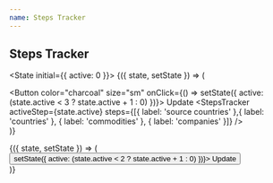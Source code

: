 ```yaml
---
name: Steps Tracker
---
```


## Steps Tracker

<State initial={{ active: 0 }}>
  {({ state, setState }) => (
    <div className="components-container">
      <Button color="charcoal" size="sm" onClick={() => setState({ active: (state.active < 3 ? state.active + 1 : 0) })}>
        Update
      </Button>
      <StepsTracker
        activeStep={state.active}
        steps={[{ label: 'source countries' },{ label: 'countries' }, { label: 'commodities' }, { label: 'companies' }]}
      />
    </div>
  )}
</State>

<PropsTable of={StepsTracker} />

<Playground>
  <State initial={{ active: 0 }}>
    {({ state, setState }) => (
      <div className="components-container">
        <Button color="charcoal" size="sm" onClick={() => setState({ active: (state.active < 2 ? state.active + 1 : 0) })}>
          Update
        </Button>
        <StepsTracker
          activeStep={state.active}
          steps={[{ label: 'countries' }, { label: 'commodities' }, { label: 'companies' }]}
        />
      </div>
    )}
  </State>
</Playground>
